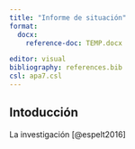 ```yaml
---
title: "Informe de situación"
format: 
  docx:
    reference-doc: TEMP.docx

editor: visual
bibliography: references.bib
csl: apa7.csl
---
```


## Intoducción

La investigación [@espelt2016]
